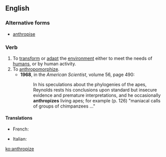 ==English==

===Alternative forms===
* [[anthropise]] {{qualifier|non-Oxford British spelling}}

===Verb===
{{en-verb|anthropiz|ing}}

# To [[transform]] or [[adapt]] the [[environment]] either to meet the needs of [[human]]s, or by human activity.
# To [[anthropomorphize]].
#* '''1968''', in the ''American Scientist'', volume 56, page 490:
#*: In his speculations about the phylogenies of the apes, Reynolds rests his conclusions upon standard but insecure evidence and premature interpretations, and he occasionally '''anthropizes''' living apes; for example (p. 126) "maniacal calls of groups of chimpanzees ..."

====Translations====
{{trans-top|to adapt by human activity}}
* French: {{t+|fr|anthropiser}}
{{trans-mid}}
* Italian: {{t|it|antropizzare}}
{{trans-bottom}}

[[ko:anthropize]]